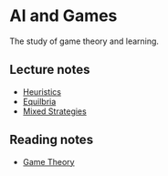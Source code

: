 = AI and Games =

The study of game theory and learning.

== Lecture notes ==
* [[Heuristics]]
* [[Equilbria]] 
* [[Mixed Strategies]]

== Reading notes ==
* [[Game Theory ]]

